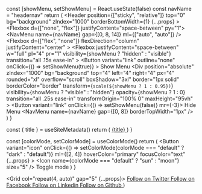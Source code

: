 
  const [showMenu, setShowMenu] = React.useState(false)
  const navName = "headernav"
  return (
    <Header
      position={["sticky", "relative"]}
      top="0"
      bg="background"
      zIndex="1000"
      borderBottomWidth={1}
      {...props}
    >
      <Container>
        <Flexbox d={["none", "flex"]} justifyContent="space-between" py="1">
          <Branding />
          <NavMenu name={navName} gap={[0, 8, 14]} ml={["auto", "auto"]} />
          <SocialLinks ml="auto" mr="4" borderRightWidth="1px" pr="4" />
          <ModeToggle ml="0" />
        </Flexbox>
      </Container>
      <Flexbox
        d={["flex", "none"]}
        flexDirection="column"
        justifyContent="center"
      >
        <Flexbox
          justifyContent="space-between"
          w="full"
          pl="4"
          pr="1"
          visibility={showMenu ? "hidden" : "visible"}
          transition="all .15s ease-in"
        >
          <Branding />
          <Button
            variant="link"
            outline="none"
            onClick={() => setShowMenu(true)}
          >
            <Icon name="menu" size="7" />
            <VisuallyHidden>Show Menu</VisuallyHidden>
          </Button>
        </Flexbox>
        <Div
          position="absolute"
          zIndex="1000"
          bg="background"
          top="4"
          left="4"
          right="4"
          px="4"
          rounded="xl"
          overflow="scroll"
          boxShadow="3xl"
          border="1px solid"
          borderColor="border"
          transform={`scale(${showMenu ? 1 : 0.95})`}
          visibility={showMenu ? "visible" : "hidden"}
          opacity={showMenu ? 1 : 0}
          transition="all .25s ease-in"
          transformOrigin="100% 0"
          maxHeight="95vh"
        >
          <Flexbox justifyContent="space-between" w="full" py="2" px="0">
            <Branding />
            <Button variant="link" onClick={() => setShowMenu(false)} mr={-3}>
              <Icon name="x" size="6" />
              <VisuallyHidden>Hide Menu</VisuallyHidden>
            </Button>
          </Flexbox>
          <NavMenu name={navName} gap={[0, 8]} borderTopWidth="1px" />
          <Flexbox py="4" justifyContent="space-between">
            <SocialLinks />
            <ModeToggle ml="auto" />
          </Flexbox>
        </Div>
      </Flexbox>
    </Header>
  )
}

  const { title } = useSiteMetadata()
  return (
    <A href="/" fontSize="xl" fontWeight="bold" color="text">
      {title}
    </A>
  )
}

  const [colorMode, setColorMode] = useColorMode()
  return (
    <Button
      variant="icon"
      onClick={() => setColorMode(colorMode === "default" ? "dark" : "default")}
      ml={[2, 4]}
      hoverColor="primary"
      focusColor="text"
      {...props}
    >
      <Icon name={colorMode === "default" ? "sun" : "moon"} size="5" />
      <VisuallyHidden>Toggle mode</VisuallyHidden>
    </Button>
  )
}

  <Grid col="repeat(4, auto)" gap="5" {...props}>
    <A href="https://twitter.com/twistblogg" target="_blank" rel="noreferrer noopener external nofollow">
      <Icon name="twitter" size="5" /> 
      <VisuallyHidden>Follow on Twitter</VisuallyHidden>
    </A>
    <A
      href="https://www.facebook.com/twistblogg"
      target="_blank"
      color="text"
      hoverColor="primary"
      rel="noreferrer noopener external nofollow"
    >
      <Icon name="facebook" size="5" />
      <VisuallyHidden>Follow on Facebook</VisuallyHidden>
    </A>
    <A
      href="https://www.linkedin.com/in/amanbhattarai"
      target="_blank"
      color="text"
      hoverColor="primary"
      rel="noreferrer noopener external nofollow"
    >
      <Icon name="linkedin" size="5" />
      <VisuallyHidden>Follow on Linkedin</VisuallyHidden>
    </A>
    <A
      href="https://www.github.com/amanbhattarai4400"
      target="_blank"
      color="text"
      hoverColor="primary"
      rel="noreferrer noopener external nofollow"
    >
      <Icon name="github" size="5" />
      <VisuallyHidden>Follow on Github</VisuallyHidden>
    </A>
  </Grid>
)